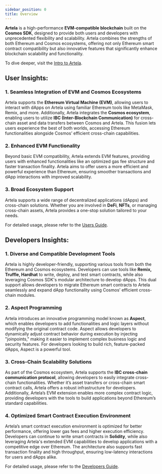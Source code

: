 ```yaml
---
sidebar_position: 0
title: Overview
---
```


**Artela** is a high-performance **EVM-compatible blockchain** built on the **Cosmos SDK**, designed to provide both users and developers with unprecedented flexibility and scalability. Artela combines the strengths of both Ethereum and Cosmos ecosystems, offering not only Ethereum smart contract compatibility but also innovative features that significantly enhance blockchain scalability and functionality.

To dive deeper, visit the [Intro to Artela](main/intro-to-artela).

## User Insights:

### 1. Seamless Integration of EVM and Cosmos Ecosystems
Artela supports the **Ethereum Virtual Machine (EVM)**, allowing users to interact with dApps on Artela using familiar Ethereum tools like MetaMask, Remix, and more. Additionally, Artela integrates the **Cosmos ecosystem**, enabling users to utilize **IBC (Inter-Blockchain Communication)** for cross-chain asset and data transfers between Cosmos and Artela. This fusion lets users experience the best of both worlds, accessing Ethereum functionalities alongside Cosmos’ efficient cross-chain capabilities.

### 2. Enhanced EVM Functionality
Beyond basic EVM compatibility, Artela extends EVM features, providing users with enhanced functionalities like an optimized gas fee structure and faster transaction finality. Artela aims to offer users a more efficient and powerful experience than Ethereum, ensuring smoother transactions and dApp interactions with improved scalability.

### 3. Broad Ecosystem Support
Artela supports a wide range of decentralized applications (dApps) and cross-chain solutions. Whether you are involved in **DeFi**, **NFTs**, or managing cross-chain assets, Artela provides a one-stop solution tailored to your needs.

For detailed usage, please refer to the [Users Guide](/new/users-guid).

## Developers Insights:

### 1. Diverse and Compatible Development Tools
Artela is highly developer-friendly, supporting various tools from both the Ethereum and Cosmos ecosystems. Developers can use tools like **Remix, Truffle, Hardhat** to write, deploy, and test smart contracts, while also leveraging Cosmos SDK's modular architecture to develop dApps. This dual support allows developers to migrate Ethereum smart contracts to Artela seamlessly and expand dApp functionality using Cosmos’ efficient cross-chain modules.

### 2. Aspect Programming
Artela introduces an innovative programming model known as **Aspect**, which enables developers to add functionalities and logic layers without modifying the original contract code. Aspect allows developers to dynamically adjust contract behavior during execution by injecting "joinpoints," making it easier to implement complex business logic and security features. For developers looking to build rich, feature-packed dApps, Aspect is a powerful tool.

### 3. Cross-Chain Scalability Solutions
As part of the Cosmos ecosystem, Artela supports the **IBC cross-chain communication protocol**, allowing developers to easily integrate cross-chain functionalities. Whether it’s asset transfers or cross-chain smart contract calls, Artela offers a robust infrastructure for developers. Additionally, Artela’s EVM extension enables more complex contract logic, providing developers with the tools to build applications beyond Ethereum’s standard capabilities.

### 4. Optimized Smart Contract Execution Environment
Artela’s smart contract execution environment is optimized for better performance, offering lower gas fees and higher execution efficiency. Developers can continue to write smart contracts in **Solidity**, while also leveraging Artela's extended EVM capabilities to develop applications with a competitive edge over Ethereum. The architecture also supports fast transaction finality and high throughput, ensuring low-latency interactions for users and dApps alike.

For detailed usage, please refer to the [Developers Guide](main/developers-guid).
